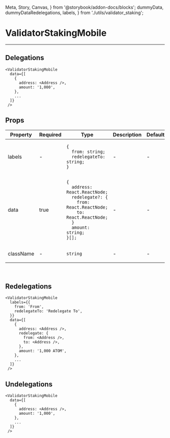   Meta, Story, Canvas,
} from '@storybook/addon-docs/blocks';
  dummyData,
  dummyDataRedelegations,
  labels,
} from './utils/validator_staking';

<Meta title="ValidatorStakingMobile" component={ValidatorStakingMobile} />

# ValidatorStakingMobile
---

## Delegations
<Canvas>
  <Story name="Delegations">
    <ValidatorStakingMobile
      data={dummyData}
    />
  </Story>
</Canvas>

```
<ValidatorStakingMobile
  data={[
    {
      address: <Address />,
      amount: '1,000',
    },
    ...
  ]}
 />
```

## Props
<table>
<thead>
  <tr>
    <th>Property</th>
    <th>Required</th>
    <th>Type</th>
    <th>Description</th>
    <th>Default</th>
  </tr>
  </thead>
  <tbody>

  <tr>
    <td>labels</td>
    <td>-</td>
    <td>

```
{
  from: string;
  redelegateTo: string;
}
```

  </td>
    <td>-</td>
    <td>-</td>
  </tr>

  <tr>
    <td>data</td>
    <td>true</td>
    <td>

```
{
  address: React.ReactNode;
  redelegate?: {
    from: React.ReactNode;
    to: React.ReactNode;
  }
  amount: string;
}[];
```

  </td>
    <td>-</td>
    <td>-</td>
  </tr>

  <tr>
    <td>className</td>
    <td>-</td>
    <td>

`string`

  </td>
    <td>-</td>
    <td>-</td>
  </tr>
  </tbody>
</table>
<br/>

## Redelegations
<Canvas>
  <Story name="Redelegations">
    <ValidatorStakingMobile
      data={dummyDataRedelegations}
      labels={labels}
    />
  </Story>
</Canvas>

```
<ValidatorStakingMobile
  labels={{
    from: 'From',
    redelegateTo: 'Redelegate To',
  }}
  data={[
    {
      address: <Address />,
      redelegate: {
        from: <Address />,
        to: <Address />,
      },
      amount: '1,000 ATOM',
    },
    ...
  ]}
 />
```

## Undelegations
<Canvas>
  <Story name="Undelegations">
    <ValidatorStakingMobile data={dummyData} />
  </Story>
</Canvas>

```
<ValidatorStakingMobile
  data={[
    {
      address: <Address />,
      amount: '1,000',
    },
    ...
  ]}
 />
```
